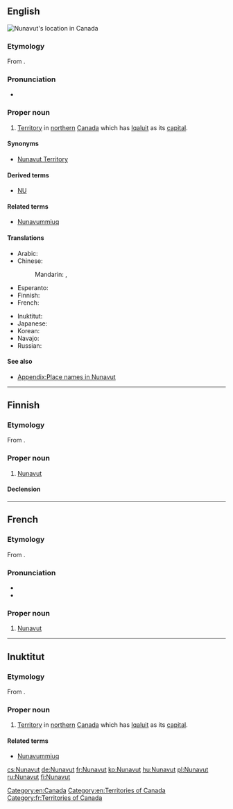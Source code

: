 ==English==
[[Image:Nunavut-map.png|thumb|alt=Nunavut is the Canadian territory that lies east of the Northwest Territories and north of Manitoba. Much of it is north of Ontario and Quebec too.|Nunavut's location in Canada]]
{{wikipedia}}

===Etymology===
From {{etyl|iu|en}} {{term|nunavut||our land|lang=iu}}.

===Pronunciation===
* {{a|UK}} {{IPA|/ˈnʌn.æ.vʌt/}}

===Proper noun===
{{en-proper noun}}

# [[territory|Territory]] in [[northern]] [[Canada]] which has [[Iqaluit]] as its [[capital]].

====Synonyms====
* [[Nunavut Territory]]

====Derived terms====
* [[NU]] {{qualifier|abbreviation}}

====Related terms====
* [[Nunavummiuq]]

====Translations====
{{trans-top|territory in northern Canada}}
* Arabic: {{t|ar|نونافوت|m|tr=nunafūt|sc=Arab}}
* Chinese:
*: Mandarin: {{t+|cmn|努納武特|sc=Hani}}, {{t|cmn|努纳武特|tr=Nǔnàwǔtè|sc=Hani}}
* Esperanto: {{t|eo|Nunavuto}}
* Finnish: {{t+|fi|Nunavut}}
* French: {{t+|fr|Nunavut|m}}
{{trans-mid}}
* Inuktitut: {{t|iu|ᓄᓇᕗᑦ|tr=Nunavut|sc=Cans}}
* Japanese: {{t|ja|ヌナブト|tr=Nunabuto|sc=Jpan}}
* Korean: {{t|ko|누나부트|tr=Nunabuteu|sc=Kore}}
* Navajo: {{t|nv|Náhookǫsjí Hakʼaz Dineʼé bikéyah}}
* Russian: {{t|ru|Нунавут|m|tr=Núnavut, Nunavút}}
{{trans-bottom}}

====See also====
* [[Appendix:Place names in Nunavut]]

[[Category:en:Canada]]
[[Category:en:Territories of Canada]]

----

==Finnish==

===Etymology===
From {{etyl|iu|fi}} {{term|nunavut||our land|lang=iu}}.

===Proper noun===
{{fi-proper noun}}

# [[Nunavut#English|Nunavut]] {{gloss|territory in northeast Canada}}

====Declension====
{{fi-decl-risti|n=sg|Nunavut|||a|i=0}}

----

==French==

===Etymology===
From {{etyl|iu|fr}} {{term|nunavut||our land|lang=iu}}.

===Pronunciation===
* {{IPA|/nu.na.vut/|lang=fr}}
* {{rhymes|ut|lang=fr}}

===Proper noun===
{{fr-proper noun|m}}

# [[#English|Nunavut]]

[[Category:fr:Territories of Canada]]

----

==Inuktitut==

===Etymology===
From {{term/t|iu|nunavut}}.

===Proper noun===
{{iu-pos|proper noun|l|ᓄᓇᕗᑦ}}

# [[territory|Territory]] in [[northern]] [[Canada]] which has [[Iqaluit]] as its [[capital]].

====Related terms====
* [[Nunavummiuq]]

[[cs:Nunavut]]
[[de:Nunavut]]
[[fr:Nunavut]]
[[ko:Nunavut]]
[[hu:Nunavut]]
[[pl:Nunavut]]
[[ru:Nunavut]]
[[fi:Nunavut]]